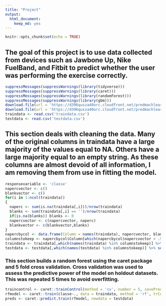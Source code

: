 ```yaml
---
title: "Project"
output: 
  html_document: 
    keep_md: yes
---
```


```r
knitr::opts_chunk$set(echo = TRUE)
```

## The goal of this project is to use data collected from devices such as Jawbone Up, Nike FuelBand, and Fitbit to predict whether the user was performing the exercise correctly. 
```r
suppressMessages(suppressWarnings(library(tidyverse)))
suppressMessages(suppressWarnings(library(caret)))
suppressMessages(suppressWarnings(library(randomForest)))
suppressMessages(suppressWarnings(library(gbm)))
download.file(url = 'https://d396qusza40orc.cloudfront.net/predmachlearn/pml-training.csv', destfile = 'traindata.csv')
download.file(url = 'https://d396qusza40orc.cloudfront.net/predmachlearn/pml-testing.csv', destfile = 'testdata.csv')
traindata <- read.csv('traindata.csv')
testdata <- read.csv('testdata.csv')
```


## This section deals with cleaning the data. Many of the original columns in traindata have a large majority of the values equal to NA. Others have a large majority equal to an empty string. As these columns are almost devoid of all information, I am removing them from use in fitting the model.
```r
responsevariable <- 'classe'
napercvector <- c()
blankvector <- c()
for(i in 1:ncol(traindata))
{
  naperc <- sum(is.na(traindata[,i]))/nrow(traindata)
  blanks <- sum(traindata[,i] == '')/nrow(traindata)
  if(is.na(blanks)) blanks <- 0
  napercvector <- c(napercvector, naperc)
  blankvector <- c(blankvector,blanks)
}
napercbycol <- data.frame(Column = names(traindata), napercvector, blankvector)
columnstokeep <- napercbycol$Column[which(napercbycol$napercvector < .95 & napercbycol$blankvector < .95)] %>% as.character()
traindata <- traindata[,which(names(traindata) %in% columnstokeep)] %>% select(-X)
testdata <- testdata[,which(names(testdata) %in% columnstokeep)] %>% select(-X)
```


### This section builds a random forest using the caret package and 5 fold cross validation. Cross validation was used to assess the predictive power of the model on holdout datasets. This was repeated 5 times to avoid overfitting.
```r
traincontrol <- caret::trainControl(method = 'cv', number = 5, savePredictions = 'final')
rfmodel <- caret::train(classe~., data = traindata, method = 'rf', trControl = traincontrol, tuneLength = 1)
preds <- caret::predict.train(rfmodel, newdata = testdata)
```

